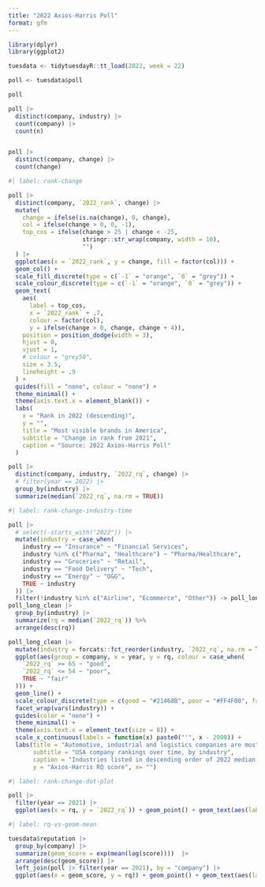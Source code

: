 ```yaml
---
title: "2022 Axios-Harris Poll"
format: gfm
---
```


```r
library(dplyr)
library(ggplot2)

tuesdata <- tidytuesdayR::tt_load(2022, week = 22)

poll <- tuesdata$poll
```

```r
poll 

poll |> 
  distinct(company, industry) |> 
  count(company) |> 
  count(n)


poll |> 
  distinct(company, change) |> 
  count(change)
```

```r
#| label: rank-change

poll |> 
  distinct(company, `2022_rank`, change) |> 
  mutate(
    change = ifelse(is.na(change), 0, change),
    col = ifelse(change > 0, 0, -1), 
    top_cos = ifelse(change > 25 | change < -25,
                     stringr::str_wrap(company, width = 10),
                     "")
  ) |> 
  ggplot(aes(x = `2022_rank`, y = change, fill = factor(col))) + 
  geom_col() + 
  scale_fill_discrete(type = c(`-1` = "orange", `0` = "grey")) + 
  scale_colour_discrete(type = c(`-1` = "orange", `0` = "grey")) + 
  geom_text(
    aes(
      label = top_cos,
      x = `2022_rank` + .7,
      colour = factor(col),
      y = ifelse(change > 0, change, change + 4)),
    position = position_dodge(width = 3),
    hjust = 0, 
    vjust = 1, 
    # colour = "grey50", 
    size = 3.5, 
    lineheight = .9
  ) +
  guides(fill = "none", colour = "none") + 
  theme_minimal() + 
  theme(axis.text.x = element_blank()) + 
  labs(
    x = "Rank in 2022 (descending)", 
    y = "",
    title = "Most visible brands in America",
    subtitle = "Change in rank from 2021", 
    caption = "Source: 2022 Axios-Harris Poll"
  )
```

```r
poll |> 
  distinct(company, industry, `2022_rq`, change) |> 
  # filter(year == 2022) |> 
  group_by(industry) |> 
  summarize(median(`2022_rq`, na.rm = TRUE))
```

```r
#| label: rank-change-industry-time

poll |> 
  # select(-starts_with("2022")) |> 
  mutate(industry = case_when(
    industry == "Insurance" ~ "Financial Services",
    industry %in% c("Pharma", "Healthcare") ~ "Pharma/Healthcare",
    industry == "Groceries" ~ "Retail",
    industry == "Food Delivery" ~ "Tech",
    industry == "Energy" ~ "O&G",
    TRUE ~ industry
  )) |> 
  filter(!industry %in% c("Airline", "Ecommerce", "Other")) -> poll_long_clean
poll_long_clean |> 
  group_by(industry) |> 
  summarize(rq = median(`2022_rq`)) %>% 
  arrange(desc(rq))

poll_long_clean |> 
  mutate(industry = forcats::fct_reorder(industry, `2022_rq`, na.rm = TRUE, .desc = TRUE)) |> 
  ggplot(aes(group = company, x = year, y = rq, colour = case_when(
    `2022_rq` >= 65 ~ "good", 
    `2022_rq` <= 54 ~ "poor", 
    TRUE ~ "fair"
  ))) + 
  geom_line() + 
  scale_colour_discrete(type = c(good = "#21468B", poor = "#FF4F00", fair = "grey")) +
  facet_wrap(vars(industry)) + 
  guides(color = "none") + 
  theme_minimal() + 
  theme(axis.text.x = element_text(size = 8)) + 
  scale_x_continuous(labels = function(x) paste0("'", x - 2000)) + 
  labs(title = "Automotive, industrial and logistics companies are most highly regarded",
       subtitle = "USA company rankings over time, by industry",
       caption = "Industries listed in descending order of 2022 median RQ score.", 
       y = "Axios-Harris RQ score", x= "")

```

```r
#| label: rank-change-dot-plot

poll |> 
  filter(year == 2021) |> 
  ggplot(aes(x = rq, y = `2022_rq`)) + geom_point() + geom_text(aes(label = company))

```

```r
#| label: rq-vs-geom-mean

tuesdata$reputation |> 
  group_by(company) |> 
  summarize(geom_score = exp(mean(log(score))))  |> 
  arrange(desc(geom_score)) |>  
  left_join(poll |> filter(year == 2021), by = "company") |>
  ggplot(aes(x = geom_score, y = rq)) + geom_point() + geom_text(aes(label = company))

```
